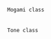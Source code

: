  Mogami class
 {{ShipBattleCardKai|Mogami/Kai}}{{ShipBattleCardKai|Mikuma/Kai}}{{ShipBattleCardKai|Suzuya/Kai Ni}}{{ShipBattleCardKai|Kumano/Kai Ni}}
 
 Tone class
 {{ShipBattleCardKai|Tone/Kai Ni}}{{ShipBattleCardKai|Chikuma/Kai Ni}}